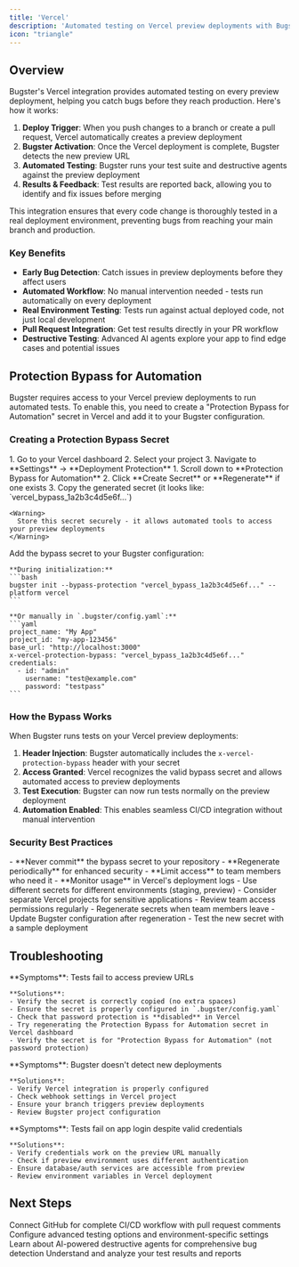 ```yaml
---
title: 'Vercel'
description: 'Automated testing on Vercel preview deployments with Bugster'
icon: "triangle"
---
```


## Overview

Bugster's Vercel integration provides automated testing on every preview deployment, helping you catch bugs before they reach production. Here's how it works:

1. **Deploy Trigger**: When you push changes to a branch or create a pull request, Vercel automatically creates a preview deployment
2. **Bugster Activation**: Once the Vercel deployment is complete, Bugster detects the new preview URL
3. **Automated Testing**: Bugster runs your test suite and destructive agents against the preview deployment
4. **Results & Feedback**: Test results are reported back, allowing you to identify and fix issues before merging

This integration ensures that every code change is thoroughly tested in a real deployment environment, preventing bugs from reaching your main branch and production.

### Key Benefits

- **Early Bug Detection**: Catch issues in preview deployments before they affect users
- **Automated Workflow**: No manual intervention needed - tests run automatically on every deployment
- **Real Environment Testing**: Tests run against actual deployed code, not just local development
- **Pull Request Integration**: Get test results directly in your PR workflow
- **Destructive Testing**: Advanced AI agents explore your app to find edge cases and potential issues

## Protection Bypass for Automation

Bugster requires access to your Vercel preview deployments to run automated tests. To enable this, you need to create a "Protection Bypass for Automation" secret in Vercel and add it to your Bugster configuration.

### Creating a Protection Bypass Secret

<Steps>
  <Step title="Navigate to Project Settings">
    1. Go to your Vercel dashboard
    2. Select your project
    3. Navigate to **Settings** → **Deployment Protection**
  </Step>
  
  <Step title="Generate Protection Bypass for Automation Secret">
    1. Scroll down to **Protection Bypass for Automation**
    2. Click **Create Secret** or **Regenerate** if one exists
    3. Copy the generated secret (it looks like: `vercel_bypass_1a2b3c4d5e6f...`)
    
    <Warning>
      Store this secret securely - it allows automated tools to access your preview deployments
    </Warning>
  </Step>
  
  <Step title="Configure Bugster">
    Add the bypass secret to your Bugster configuration:
    
    **During initialization:**
    ```bash
    bugster init --bypass-protection "vercel_bypass_1a2b3c4d5e6f..." --platform vercel
    ```
    
    **Or manually in `.bugster/config.yaml`:**
    ```yaml
    project_name: "My App"
    project_id: "my-app-123456" 
    base_url: "http://localhost:3000"
    x-vercel-protection-bypass: "vercel_bypass_1a2b3c4d5e6f..."
    credentials:
      - id: "admin"
        username: "test@example.com"
        password: "testpass"
    ```
  </Step>
</Steps>

### How the Bypass Works

When Bugster runs tests on your Vercel preview deployments:

1. **Header Injection**: Bugster automatically includes the `x-vercel-protection-bypass` header with your secret
2. **Access Granted**: Vercel recognizes the valid bypass secret and allows automated access to preview deployments
3. **Test Execution**: Bugster can now run tests normally on the preview deployment
4. **Automation Enabled**: This enables seamless CI/CD integration without manual intervention

### Security Best Practices

<AccordionGroup>
  <Accordion title="Secret Management" icon="key">
    - **Never commit** the bypass secret to your repository
    - **Regenerate periodically** for enhanced security
    - **Limit access** to team members who need it
    - **Monitor usage** in Vercel's deployment logs
  </Accordion>
  
  <Accordion title="Environment Separation" icon="shield">
    - Use different secrets for different environments (staging, preview)
    - Consider separate Vercel projects for sensitive applications
    - Review team access permissions regularly
  </Accordion>
  
  <Accordion title="Secret Rotation" icon="refresh">
    - Regenerate secrets when team members leave
    - Update Bugster configuration after regeneration
    - Test the new secret with a sample deployment
  </Accordion>
</AccordionGroup>

## Troubleshooting

<AccordionGroup>
  <Accordion title="Bypass Secret Not Working">
    **Symptoms**: Tests fail to access preview URLs
    
    **Solutions**:
    - Verify the secret is correctly copied (no extra spaces)
    - Ensure the secret is properly configured in `.bugster/config.yaml`
    - Check that password protection is **disabled** in Vercel
    - Try regenerating the Protection Bypass for Automation secret in Vercel dashboard
    - Verify the secret is for "Protection Bypass for Automation" (not password protection)
  </Accordion>
  
  <Accordion title="Tests Not Running on Preview">
    **Symptoms**: Bugster doesn't detect new deployments
    
    **Solutions**:
    - Verify Vercel integration is properly configured
    - Check webhook settings in Vercel project
    - Ensure your branch triggers preview deployments
    - Review Bugster project configuration
  </Accordion>
  
  <Accordion title="Authentication Issues">
    **Symptoms**: Tests fail on app login despite valid credentials
    
    **Solutions**:
    - Verify credentials work on the preview URL manually
    - Check if preview environment uses different authentication
    - Ensure database/auth services are accessible from preview
    - Review environment variables in Vercel deployment
  </Accordion>
</AccordionGroup>

## Next Steps

<CardGroup cols={2}>
  <Card title="GitHub Integration" icon="github" href="/integrations/github">
    Connect GitHub for complete CI/CD workflow with pull request comments
  </Card>
  
  <Card title="Test Configuration" icon="gear" href="/configuration/advanced">
    Configure advanced testing options and environment-specific settings
  </Card>
  
  <Card title="Destructive Testing" icon="bomb" href="/commands/destructive">
    Learn about AI-powered destructive agents for comprehensive bug detection
  </Card>
  
  <Card title="Results Analysis" icon="chart-bar" href="/analysis/results">
    Understand and analyze your test results and reports
  </Card>
</CardGroup>